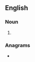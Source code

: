 ==English==

===Noun===
{{head|en|noun plural form}}

# {{plural of|hadji|lang=en}}

===Anagrams===
* {{l|en|jihads}}